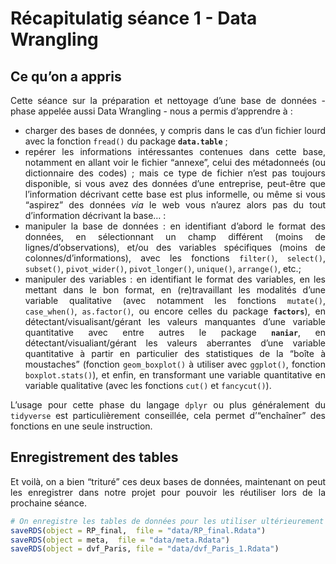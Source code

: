 
# Récapitulatig séance 1 - Data Wrangling {#c04-Récapitulatif}
<div align="justify">

## Ce qu'on a appris
Cette séance sur la préparation et nettoyage d'une base de données - phase appelée aussi Data Wrangling - nous a permis d'apprendre à : 

- charger des bases de données, y compris dans le cas d'un fichier lourd avec la fonction `fread()` du package **`data.table`** ; 
- repérer les informations intéressantes contenues dans cette base, notamment en allant voir le fichier "annexe", celui des métadonneés (ou dictionnaire des codes) ; mais ce type de fichier n'est pas toujours disponible, si vous avez des données d'une entreprise, peut-être que l'information décrivant cette base est plus informelle, ou même si vous "aspirez" des données *via* le web  vous n'aurez alors pas du tout d'information décrivant la base... :
- manipuler la base de données : en identifiant d'abord le format des données, en sélectionnant un champ différent (moins de lignes/d'observations), et/ou des variables spécifiques (moins de colonnes/d'informations), avec les fonctions `filter()`, `select()`, `subset()`, `pivot_wider()`, `pivot_longer()`, `unique()`, `arrange()`, etc.; 
- manipuler des variables : en identifiant le format des variables, en les mettant dans le bon format, en (re)travaillant les modalités d'une variable qualitative (avec notamment les fonctions `mutate()`, `case_when()`, `as.factor()`, ou encore celles du package **`factors`**), en détectant/visualisant/gérant les valeurs manquantes d'une variable quantitative avec entre autres le package **`naniar`**, en détectant/visualiant/gérant les valeurs aberrantes d'une variable quantitative à partir en particulier des statistiques de la "boîte à moustaches" (fonction `geom_boxplot()` à utiliser avec `ggplot()`, fonction `boxplot.stats()`), et enfin, en transformant une variable quantitative en variable qualitative (avec les fonctions `cut()` et `fancycut()`).

L'usage pour cette phase du langage `dplyr` ou plus généralement du `tidyverse` est particulièrement conseillée, cela permet d'"enchaîner" des fonctions en une seule instruction.

  
## Enregistrement des tables 
Et voilà, on a bien "trituré" ces deux bases de données, maintenant on peut les enregistrer dans notre projet pour pouvoir les réutiliser lors de la prochaine séance.
```r
# On enregistre les tables de données pour les utiliser ultérieurement
saveRDS(object = RP_final,  file = "data/RP_final.Rdata")
saveRDS(object = meta,  file = "data/meta.Rdata")
saveRDS(object = dvf_Paris, file = "data/dvf_Paris_1.Rdata") 
```


